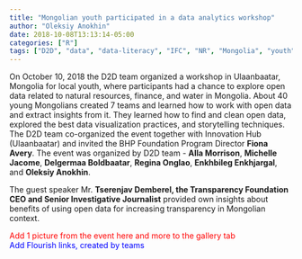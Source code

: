 ```yaml
---
title: "Mongolian youth participated in a data analytics workshop"
author: "Oleksiy Anokhin"
date: 2018-10-08T13:13:14-05:00
categories: ["R"]
tags: ["D2D", "data", "data-literacy", "IFC", "NR", "Mongolia", "youth"]
---
```


On October 10, 2018 the D2D team organized a workshop in Ulaanbaatar, Mongolia for local youth, where participants had a chance to explore open data related to natural resources, finance, and water in Mongolia. 
About 40 young Mongolians created 7 teams and learned how to work with open data and extract insights from it. They learned how to find and clean open data, explored the best data visualization practices, and storytelling techniques. 
The D2D team co-organized the event together with Innovation Hub (Ulaanbaatar) and invited the BHP Foundation Program Director **Fiona Avery**. 
The event was organized by D2D team - **Alla Morrison**, **Michelle Jacome**, **Delgermaa Boldbaatar**, **Regina Onglao**, **Enkhbileg Enkhjargal**, and **Oleksiy Anokhin**. 

The guest speaker Mr. **Tserenjav Demberel, the Transparency Foundation CEO and Senior Investigative Journalist** provided own insights about benefits of using open data for increasing transparency in Mongolian context. 

<span style="color:red">Add 1 picture from the event here and more to the gallery tab</span> <br>
<span style="color:blue">Add Flourish links, created by teams</span></br>







